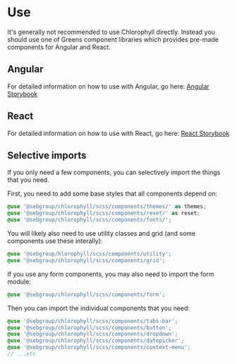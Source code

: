 
<Meta title="Get started/Use" />

# Use

It's generally not recommended to use Chlorophyll directly. Instead you should use one of Greens component libraries which provides pre-made components for Angular and React.

## Angular

For detailed information on how to use with Angular, go here: [Angular Storybook](https://sebgroup.github.io/green/latest/angular/)

## React

For detailed information on how to use with React, go here: [React Storybook](https://sebgroup.github.io/green/latest/react/)

## Selective imports

If you only need a few components, you can selectively import the things that you need.

First, you need to add some base styles that all components depend on:

```scss
@use '@sebgroup/chlorophyll/scss/components/themes/' as themes;
@use '@sebgroup/chlorophyll/scss/components/reset/' as reset;
@use '@sebgroup/chlorophyll/scss/components/fonts/';
```

You will likely also need to use utility classes and grid (and some components use these interally):

```scss
@use '@sebgroup/hlorophyll/scss/components/utility';
@use '@sebgroup/chlorophyll/scss/components/grid';
```

If you use any form components, you may also need to import the form module:

```scss
@use '@sebgroup/chlorophyll/scss/components/form';
```

Then you can import the individual components that you need:

```scss
@use '@sebgroup/chlorophyll/scss/components/tabs-bar';
@use '@sebgroup/chlorophyll/scss/components/button';
@use '@sebgroup/chlorophyll/scss/components/dropdown';
@use '@sebgroup/chlorophyll/scss/components/datepicker';
@use '@sebgroup/chlorophyll/scss/components/context-menu';
// ...etc
```
